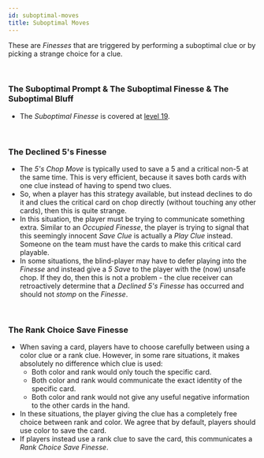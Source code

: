 ```yaml
---
id: suboptimal-moves
title: Suboptimal Moves
---
```


These are _Finesses_ that are triggered by performing a suboptimal clue or by picking a strange choice for a clue.

<br />

### The Suboptimal Prompt & The Suboptimal Finesse & The Suboptimal Bluff

- The _Suboptimal Finesse_ is covered at [level 19](../level-19.mdx#the-suboptimal-prompt--the-suboptimal-finesse--the-suboptimal-bluff).

<br />

### The Declined 5's Finesse

- The _5's Chop Move_ is typically used to save a 5 and a critical non-5 at the same time. This is very efficient, because it saves both cards with one clue instead of having to spend two clues.
- So, when a player has this strategy available, but instead declines to do it and clues the critical card on chop directly (without touching any other cards), then this is quite strange.
- In this situation, the player must be trying to communicate something extra. Similar to an _Occupied Finesse_, the player is trying to signal that this seemingly innocent _Save Clue_ is actually a _Play Clue_ instead. Someone on the team must have the cards to make this critical card playable.
- In some situations, the blind-player may have to defer playing into the _Finesse_ and instead give a _5 Save_ to the player with the (now) unsafe chop. If they do, then this is not a problem - the clue receiver can retroactively determine that a _Declined 5's Finesse_ has occurred and should not _stomp_ on the _Finesse_.

<br />

### The Rank Choice Save Finesse

- When saving a card, players have to choose carefully between using a color clue or a rank clue. However, in some rare situations, it makes absolutely no difference which clue is used:
  - Both color and rank would only touch the specific card.
  - Both color and rank would communicate the exact identity of the specific card.
  - Both color and rank would not give any useful negative information to the other cards in the hand.
- In these situations, the player giving the clue has a completely free choice between rank and color. We agree that by default, players should use color to save the card.
- If players instead use a rank clue to save the card, this communicates a _Rank Choice Save Finesse_.
